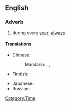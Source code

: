 ==English==

===Adverb===
{{en-adv|-|pos=[[year]] [[in]], [[year]] [[out]]}}

# {{idiom}} during every [[year]]; [[always]]

====Translations====
{{trans-top|during every year}}
* Chinese:
*: Mandarin: {{t|zh|年復一年|sc=Hani}}, {{t|zh|年复一年|tr=niánfùyīnián|sc=Hani}}, {{t|zh|年年|tr=niánnián|sc=Hani}}
* Finnish: {{t|fi|vuodesta toiseen}}
{{trans-mid}}
* Japanese: {{t|ja|歳歳年年|tr=さいさいねんねん, saisai-nennen|sc=Jpan}}
* Russian: {{t|ru|из года в год|tr=iz góda v god|sc=Cyrl}}
{{trans-bottom}}

[[Category:Time]]